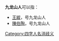 '''九龙山人'''可以指：
* [[王紱|王紱]]，号九龙山人
* [[陳伯陶|陳伯陶]]，号九龙山人
{{disambig}}

[[Category:四字人名消歧义|Category:四字人名消歧义]]